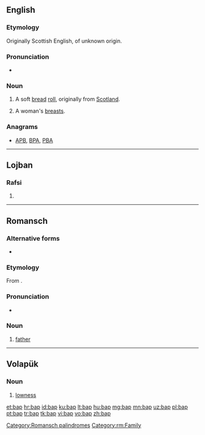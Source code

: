 {{also|bắp|BAP}}
==English==

===Etymology===
Originally Scottish English, of unknown origin.

===Pronunciation===
* {{IPA|/bæp/|lang=en}}

===Noun===
{{en-noun}}

# A soft [[bread]] [[roll]], originally from [[Scotland]].
# {{label|en|British|slang|in the plural}} A woman's [[breasts]].

===Anagrams===
* [[APB#English|APB]], [[BPA#English|BPA]], [[PBA#English|PBA]]

----

==Lojban==

===Rafsi===
{{jbo-rafsi}}

# {{jbo-rafsi of|bapli}}

----

==Romansch==

===Alternative forms===
* {{qualifier|Rumantsch Grischun|Sursilvan|Sutsilvan|Surmiran}} {{l|rm|bab}}

===Etymology===
From {{etyl|LL.|rm}} {{m|la|*babbus}}.

===Pronunciation===
* {{IPA|[baːp]|lang=rm}}

===Noun===
{{rm-noun|m}}

# {{label|rm|Puter|Vallader}} [[father]]

[[Category:Romansch palindromes]]
[[Category:rm:Family]]

----

==Volapük==

===Noun===
{{head|vo|noun}}

# [[lowness]]

[[et:bap]]
[[hr:bap]]
[[id:bap]]
[[ku:bap]]
[[lt:bap]]
[[hu:bap]]
[[mg:bap]]
[[mn:bap]]
[[uz:bap]]
[[pl:bap]]
[[pt:bap]]
[[tr:bap]]
[[tk:bap]]
[[vi:bap]]
[[vo:bap]]
[[zh:bap]]